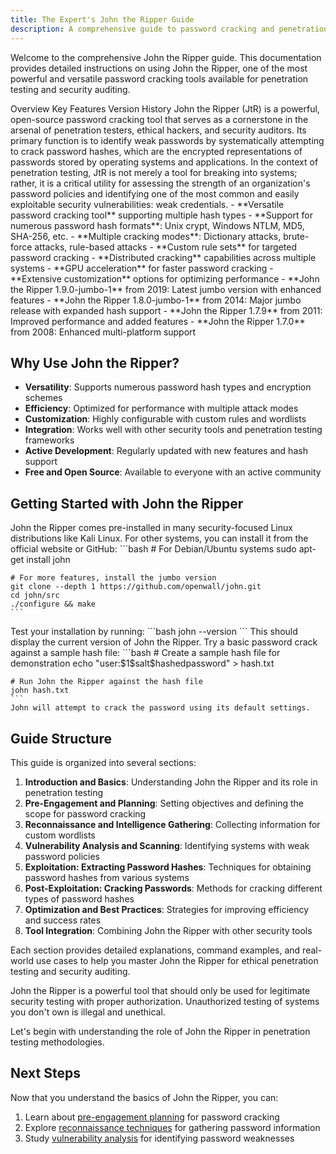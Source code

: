```yaml
---
title: The Expert's John the Ripper Guide
description: A comprehensive guide to password cracking and penetration testing with John the Ripper
---
```



Welcome to the comprehensive John the Ripper guide. This documentation provides detailed instructions on using John the Ripper, one of the most powerful and versatile password cracking tools available for penetration testing and security auditing.

<Tabs defaultValue="overview" className="pt-5 pb-1">
  <TabsList>
    <TabsTrigger value="overview">Overview</TabsTrigger>
    <TabsTrigger value="features">Key Features</TabsTrigger>
    <TabsTrigger value="versions">Version History</TabsTrigger>
  </TabsList>
  <TabsContent value="overview">
    John the Ripper (JtR) is a powerful, open-source password cracking tool that serves as a cornerstone in the arsenal of penetration testers, ethical hackers, and security auditors. Its primary function is to identify weak passwords by systematically attempting to crack password hashes, which are the encrypted representations of passwords stored by operating systems and applications. In the context of penetration testing, JtR is not merely a tool for breaking into systems; rather, it is a critical utility for assessing the strength of an organization's password policies and identifying one of the most common and easily exploitable security vulnerabilities: weak credentials.
  </TabsContent>
  <TabsContent value="features">
    - **Versatile password cracking tool** supporting multiple hash types
    - **Support for numerous password hash formats**: Unix crypt, Windows NTLM, MD5, SHA-256, etc.
    - **Multiple cracking modes**: Dictionary attacks, brute-force attacks, rule-based attacks
    - **Custom rule sets** for targeted password cracking
    - **Distributed cracking** capabilities across multiple systems
    - **GPU acceleration** for faster password cracking
    - **Extensive customization** options for optimizing performance
  </TabsContent>
  <TabsContent value="versions">
    - **John the Ripper 1.9.0-jumbo-1** from 2019: Latest jumbo version with enhanced features
    - **John the Ripper 1.8.0-jumbo-1** from 2014: Major jumbo release with expanded hash support
    - **John the Ripper 1.7.9** from 2011: Improved performance and added features
    - **John the Ripper 1.7.0** from 2008: Enhanced multi-platform support
  </TabsContent>
</Tabs>

## Why Use John the Ripper?

- **Versatility**: Supports numerous password hash types and encryption schemes
- **Efficiency**: Optimized for performance with multiple attack modes
- **Customization**: Highly configurable with custom rules and wordlists
- **Integration**: Works well with other security tools and penetration testing frameworks
- **Active Development**: Regularly updated with new features and hash support
- **Free and Open Source**: Available to everyone with an active community

## Getting Started with John the Ripper

<Stepper>
  <StepperItem title="Install John the Ripper">
    John the Ripper comes pre-installed in many security-focused Linux distributions like Kali Linux. For other systems, you can install it from the official website or GitHub:
    ```bash
    # For Debian/Ubuntu systems
    sudo apt-get install john

    # For more features, install the jumbo version
    git clone --depth 1 https://github.com/openwall/john.git
    cd john/src
    ./configure && make
    ```
  </StepperItem>
  <StepperItem title="Verify Installation">
    Test your installation by running:
    ```bash
    john --version
    ```
    This should display the current version of John the Ripper.
  </StepperItem>
  <StepperItem title="Run Your First Password Crack">
    Try a basic password crack against a sample hash file:
    ```bash
    # Create a sample hash file for demonstration
    echo "user:$1$salt$hashedpassword" > hash.txt

    # Run John the Ripper against the hash file
    john hash.txt
    ```
    John will attempt to crack the password using its default settings.
  </StepperItem>
</Stepper>

## Guide Structure

This guide is organized into several sections:

1. **Introduction and Basics**: Understanding John the Ripper and its role in penetration testing
2. **Pre-Engagement and Planning**: Setting objectives and defining the scope for password cracking
3. **Reconnaissance and Intelligence Gathering**: Collecting information for custom wordlists
4. **Vulnerability Analysis and Scanning**: Identifying systems with weak password policies
5. **Exploitation: Extracting Password Hashes**: Techniques for obtaining password hashes from various systems
6. **Post-Exploitation: Cracking Passwords**: Methods for cracking different types of password hashes
7. **Optimization and Best Practices**: Strategies for improving efficiency and success rates
8. **Tool Integration**: Combining John the Ripper with other security tools

Each section provides detailed explanations, command examples, and real-world use cases to help you master John the Ripper for ethical penetration testing and security auditing.

<Note title="Ethical Usage" type="warning">
John the Ripper is a powerful tool that should only be used for legitimate security testing with proper authorization. Unauthorized testing of systems you don't own is illegal and unethical.
</Note>

Let's begin with understanding the role of John the Ripper in penetration testing methodologies.

## Next Steps

Now that you understand the basics of John the Ripper, you can:

1. Learn about [pre-engagement planning](/docs/john-the-ripper/pre-engagement) for password cracking
2. Explore [reconnaissance techniques](/docs/john-the-ripper/reconnaissance) for gathering password information
3. Study [vulnerability analysis](/docs/john-the-ripper/vulnerability-analysis) for identifying password weaknesses
